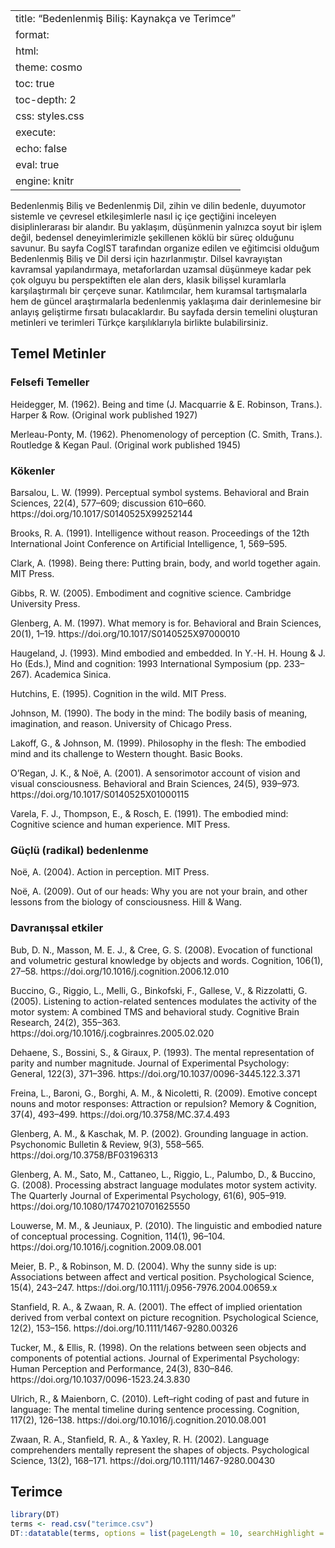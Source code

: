 
---
title: "Bedenlenmiş Biliş: Kaynakça ve Terimce"
format:
  html:
    theme: cosmo
    toc: true
    toc-depth: 2
    css: styles.css
execute:
  echo: false
  eval: true
  engine: knitr
---

::: {.callout-note}
Bedenlenmiş Biliş ve Bedenlenmiş Dil, zihin ve dilin bedenle, duyumotor sistemle ve çevresel etkileşimlerle nasıl iç içe geçtiğini inceleyen disiplinlerarası bir alandır. Bu yaklaşım, düşünmenin yalnızca soyut bir işlem değil, bedensel deneyimlerimizle şekillenen köklü bir süreç olduğunu savunur. Bu sayfa CogIST tarafından organize edilen ve eğitimcisi olduğum Bedenlenmiş Biliş ve Dil dersi için hazırlanmıştır. Dilsel kavrayıştan kavramsal yapılandırmaya, metaforlardan uzamsal düşünmeye kadar pek çok olguyu bu perspektiften ele alan ders, klasik bilişsel kuramlarla karşılaştırmalı bir çerçeve sunar. Katılımcılar, hem kuramsal tartışmalarla hem de güncel araştırmalarla bedenlenmiş yaklaşıma dair derinlemesine bir anlayış geliştirme fırsatı bulacaklardır. Bu sayfada dersin temelini oluşturan metinleri ve terimleri Türkçe karşılıklarıyla birlikte bulabilirsiniz.
:::

## Temel Metinler

### Felsefi Temeller

Heidegger, M. (1962). Being and time (J. Macquarrie & E. Robinson, Trans.). Harper & Row. (Original work published 1927)

Merleau-Ponty, M. (1962). Phenomenology of perception (C. Smith, Trans.). Routledge & Kegan Paul. (Original work published 1945)

### Kökenler

Barsalou, L. W. (1999). Perceptual symbol systems. Behavioral and Brain Sciences, 22(4), 577–609; discussion 610–660. https://doi.org/10.1017/S0140525X99252144

Brooks, R. A. (1991). Intelligence without reason. Proceedings of the 12th International Joint Conference on Artificial Intelligence, 1, 569–595.

Clark, A. (1998). Being there: Putting brain, body, and world together again. MIT Press.

Gibbs, R. W. (2005). Embodiment and cognitive science. Cambridge University Press.

Glenberg, A. M. (1997). What memory is for. Behavioral and Brain Sciences, 20(1), 1–19. https://doi.org/10.1017/S0140525X97000010

Haugeland, J. (1993). Mind embodied and embedded. In Y.-H. H. Houng & J. Ho (Eds.), Mind and cognition: 1993 International Symposium (pp. 233–267). Academica Sinica.

Hutchins, E. (1995). Cognition in the wild. MIT Press.

Johnson, M. (1990). The body in the mind: The bodily basis of meaning, imagination, and reason. University of Chicago Press.

Lakoff, G., & Johnson, M. (1999). Philosophy in the flesh: The embodied mind and its challenge to Western thought. Basic Books.

O’Regan, J. K., & Noë, A. (2001). A sensorimotor account of vision and visual consciousness. Behavioral and Brain Sciences, 24(5), 939–973. https://doi.org/10.1017/S0140525X01000115

Varela, F. J., Thompson, E., & Rosch, E. (1991). The embodied mind: Cognitive science and human experience. MIT Press.

### Güçlü (radikal) bedenlenme

Noë, A. (2004). Action in perception. MIT Press.

Noë, A. (2009). Out of our heads: Why you are not your brain, and other lessons from the biology of consciousness. Hill & Wang.

### Davranışsal etkiler

Bub, D. N., Masson, M. E. J., & Cree, G. S. (2008). Evocation of functional and volumetric gestural knowledge by objects and words. Cognition, 106(1), 27–58. https://doi.org/10.1016/j.cognition.2006.12.010

Buccino, G., Riggio, L., Melli, G., Binkofski, F., Gallese, V., & Rizzolatti, G. (2005). Listening to action-related sentences modulates the activity of the motor system: A combined TMS and behavioral study. Cognitive Brain Research, 24(2), 355–363. https://doi.org/10.1016/j.cogbrainres.2005.02.020

Dehaene, S., Bossini, S., & Giraux, P. (1993). The mental representation of parity and number magnitude. Journal of Experimental Psychology: General, 122(3), 371–396. https://doi.org/10.1037/0096-3445.122.3.371

Freina, L., Baroni, G., Borghi, A. M., & Nicoletti, R. (2009). Emotive concept nouns and motor responses: Attraction or repulsion? Memory & Cognition, 37(4), 493–499. https://doi.org/10.3758/MC.37.4.493

Glenberg, A. M., & Kaschak, M. P. (2002). Grounding language in action. Psychonomic Bulletin & Review, 9(3), 558–565. https://doi.org/10.3758/BF03196313

Glenberg, A. M., Sato, M., Cattaneo, L., Riggio, L., Palumbo, D., & Buccino, G. (2008). Processing abstract language modulates motor system activity. The Quarterly Journal of Experimental Psychology, 61(6), 905–919. https://doi.org/10.1080/17470210701625550

Louwerse, M. M., & Jeuniaux, P. (2010). The linguistic and embodied nature of conceptual processing. Cognition, 114(1), 96–104. https://doi.org/10.1016/j.cognition.2009.08.001

Meier, B. P., & Robinson, M. D. (2004). Why the sunny side is up: Associations between affect and vertical position. Psychological Science, 15(4), 243–247. https://doi.org/10.1111/j.0956-7976.2004.00659.x

Stanfield, R. A., & Zwaan, R. A. (2001). The effect of implied orientation derived from verbal context on picture recognition. Psychological Science, 12(2), 153–156. https://doi.org/10.1111/1467-9280.00326

Tucker, M., & Ellis, R. (1998). On the relations between seen objects and components of potential actions. Journal of Experimental Psychology: Human Perception and Performance, 24(3), 830–846. https://doi.org/10.1037/0096-1523.24.3.830

Ulrich, R., & Maienborn, C. (2010). Left–right coding of past and future in language: The mental timeline during sentence processing. Cognition, 117(2), 126–138. https://doi.org/10.1016/j.cognition.2010.08.001

Zwaan, R. A., Stanfield, R. A., & Yaxley, R. H. (2002). Language comprehenders mentally represent the shapes of objects. Psychological Science, 13(2), 168–171. https://doi.org/10.1111/1467-9280.00430


## Terimce

```r
library(DT)
terms <- read.csv("terimce.csv")
DT::datatable(terms, options = list(pageLength = 10, searchHighlight = TRUE))
```
